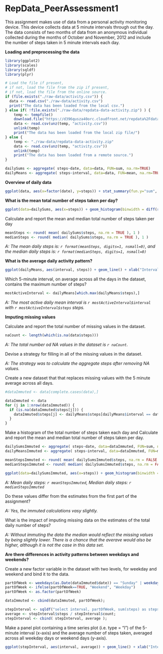RepData_PeerAssessment1
========================================================

This assignment makes use of data from a personal activity monitoring device. This device collects data at 5 minute intervals through out the day. The data consists of two months of data from an anonymous individual collected during the months of October and November, 2012 and include the number of steps taken in 5 minute intervals each day.


**Loading and preprocessing the data**

```r
library(ggplot2)
library(scales)
library(sqldf)
library(plyr)

# Load the file if present,
# if not, load the file from the zip if present,
# if not, load the file from the online source.
if (file.exists("./raw-data/activity.csv")) {
  data <- read.csv("./raw-data/activity.csv")
  print("The data has been loaded from the local csv.")
} else if( !file.exists("./raw-data/repdata-data-activity.zip") ) {
    temp <- tempfile()
    download.file("https://d396qusza40orc.cloudfront.net/repdata%2Fdata%2Factivity.zip", temp)
    data <- read.csv(unz(temp, "activity.csv"))
    unlink(temp)
    print("The data has been loaded from the local zip file/")
} else {
    temp <- "./raw-data/repdata-data-activity.zip"
    data <- read.csv(unz(temp, "activity.csv"))
    unlink(temp)
    print("The data has been loaded from a remote source.")
}

dailySums <- aggregate( steps~date, data=data, FUN=sum, na.rm=TRUE)
dailyMeans <- aggregate( steps~interval, data=data, FUN=mean, na.rm=TRUE)
```

**Overview of daily data**

```r
ggplot(data, aes(x=factor(date), y=steps)) + stat_summary(fun.y="sum", geom="histogram", na.rm=TRUE) + theme(axis.text.x = element_text(angle = 90, vjust = .5, hjust = 1)) + xlab("Date") + ylab("Total steps") + ggtitle("Daily Steps")
```

**What is the mean total number of steps taken per day?**

```r
ggplot(data=dailySums, aes(x=steps)) + geom_histogram(binwidth = diff(range(dailySums$steps))/14, fill="#FFFFFF", colour="black") + xlab("Mean Steps") + ylab("Frequency") + ggtitle("Steps Taken per Day")
```

Calculate and report the mean and median total number of steps taken per day

```r
meanSteps <- round( mean( dailySums$steps, na.rm = TRUE ), 1 )
medianSteps <- round( median( dailySums$steps, na.rm = TRUE ), 1 )
```

*A: The mean daily steps is: `r format(meanSteps, digits=1, nsmall=0)`, and the median daily steps is: `r format(medianSteps, digits=1, nsmall=0)`*


**What is the average daily activity pattern?**

```r
ggplot(dailyMeans, aes(interval, steps)) + geom_line() + xlab("Interval") + ylab("Mean Steps") + ggtitle("Daily Activity")
```

Which 5-minute interval, on average across all the days in the dataset, contains the maximum number of steps?

```r
mostActiveInterval <- dailyMeans[which.max(dailyMeans$steps),]
```

*A: The most active daily mean interval is `r mostActiveInterval$interval` with `r mostActiveInterval$steps` steps.*


**Imputing missing values**

Calculate and report the total number of missing values in the dataset.

```r
naCount <- length(which(is.na(data$steps)))
```

*A: The total number od NA values in the dataset is `r naCount`.*

Devise a strategy for filling in all of the missing values in the dataset.

*A: The strategy was to calculate the aggregate steps after removing NA values.*

Create a new dataset that that replaces missing values with the 5 minute average across all days.

```r
#dataImmuted <- data[complete.cases(data),]

dataImmuted <- data
for (j in 1:nrow(dataImmuted)) {
  if (is.na(dataImmuted$steps[j])) { 
    dataImmuted$steps[j] <- dailyMeans$steps[dailyMeans$interval == dataImmuted$interval[j]]
  }
}
```

Make a histogram of the total number of steps taken each day and Calculate and report the mean and median total number of steps taken per day.

```r
dailySumsImmuted <- aggregate( steps~date, data=dataImmuted, FUN=sum, na.rm=FALSE)
dailyMeansImmuted <- aggregate( steps~interval, data=dataImmuted, FUN=mean, na.rm=FALSE)

meanStepsImmuted <- round( mean( dailySumsImmuted$steps, na.rm = FALSE ), 1 )
medianStepsImmuted <- round( median( dailySumsImmuted$steps, na.rm = FALSE ), 1 )
```

```r
ggplot(data=dailySumsImmuted, aes(x=steps)) + geom_histogram(binwidth = diff(range(dailySumsImmuted$steps))/14, fill="#FFFFFF", colour="black") + xlab("Mean Steps") + ylab("Frequency") + ggtitle("Steps Taken per Day")
```

*A: Mean daily steps: `r meanStepsImmuted`, Median daily steps: `r medianStepsImmuted`*

Do these values differ from the estimates from the first part of the assignment? 

*A: Yes, the immuted calculations vasy slightly.*

What is the impact of imputing missing data on the estimates of the total daily number of steps?

*A: Without immuting the data the median would reflect the missing values by being slightly lower. There is a chance that the averave would also be higher, although it is not the case in this data set.*


**Are there differences in activity patterns between weekdays and weekends?**

Create a new factor variable in the dataset with two levels, for weekday and weekend and bind it to the data.

```r
partOfWeek <- weekdays(as.Date(dataImmuted$date)) == "Sunday" | weekdays(as.Date(dataImmuted$date)) == "Saturday"
partOfWeek <- ifelse(partOfWeek==TRUE, "Weekend", "Weekday")
partOfWeek <- as.factor(partOfWeek)

dataImmuted <- cbind(dataImmuted, partOfWeek);

stepInterval <- sqldf("select interval, partOfWeek, sum(steps) as steps, count(steps) as count from dataImmuted group by interval, partOfWeek");
average <- stepInterval$steps / stepInterval$count;
stepInterval <- cbind( stepInterval, average );
```

Make a panel plot containing a time series plot (i.e. type = "l") of the 5-minute interval (x-axis) and the average number of steps taken, averaged across all weekday days or weekend days (y-axis).

```r
ggplot(stepInterval, aes(interval, average)) + geom_line() + xlab("Interval") + ylab("Mean steps") + ggtitle("Daily Activity Grouped by Days Occuring on Weekdays and Weekends") + facet_grid(facets=partOfWeek ~ .)
```
